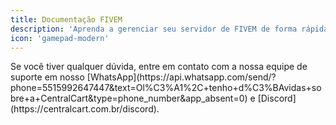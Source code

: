 ```yaml
---
title: Documentação FIVEM
description: 'Aprenda a gerenciar seu servidor de FIVEM de forma rápida e simples, garantindo mais desempenho, segurança e controle para atender às suas necessidades.'
icon: 'gamepad-modern' 
---
```


<Card title="Como escolher a VPS para hospedar o seu servidor de FIVEM" icon="server" href="/fivem/escolher-plano" color="#3654F8" horizontal />

<Card title="Como iniciar sua base do FIVEM na VPS" icon="play" href="/fivem/como-iniciar-sua-base-no-vps" color="#3654F8" horizontal />

<Card title="Como criar uma cidade no FIVEM" icon="city" href="/fivem/como-criar-cidade" color="#3654F8" horizontal />

<Card title="Como criar key grátis para servidor de FIVEM" icon="key" href="/fivem/criar-key-fivem" color="#3654F8" horizontal />

<Card title="Como criar uma loja para o seu servidor de FIVEM" icon="cart-shopping" href="/fivem/loja-fivem" color="#3654F8" horizontal />

<Card title="Como fazer backup do Banco de Dados" icon="database" href="/fivem/como-fazer-backup-banco-de-dados" color="#3654F8" horizontal />

<Card title="Como transferir sua base do FIVEM para o VPS" icon="file-arrow-up" href="/fivem/transferir-arquivos" color="#3654F8" horizontal />

<Card title="Como atualizar os artifacts no seu servidor de FIVEM" icon="rotate" href="/fivem/como-atualizar-os-artifacts" color="#3654F8" horizontal />

<Card title="Como liberar Whitelist no seu servidor de FIVEM" icon="user-check" href="/fivem/como-liberar-whitelist" color="#3654F8" horizontal />

<Card title="Como ter 2 servidores de FIVEM no mesmo VPS" icon="clone" href="/fivem/base-fivem" color="#3654F8" horizontal />

<Card title="Como deixar o console do FIVEM colorido" icon="terminal" href="/fivem/cmd-fivem" color="#3654F8" horizontal />

<Card title="Como adicionar o seu servidor na lista do FIVEM" icon="list-ul" href="/fivem/lista-fivem" color="#3654F8" horizontal />

<Card title="Como deixar a whitelist aberta em seu server de FIVEM" icon="unlock-keyhole" href="/fivem/whitelist-fivem" color="#3654F8" horizontal />

<Card title="Como alterar os slots no seu servidor de FIVEM" icon="users" href="/fivem/alterar-slots" color="#3654F8" horizontal />

<Card title="Como configurar o txAdmin em seu servidor de FIVEM" icon="folder-gear" href="/fivem/txadmin" color="#3654F8" horizontal />

<Card title="F.A.Q - Perguntas frequentes" icon="square-question" href="/fivem/faq" color="#3654F8" horizontal />

<Check>
Se você tiver qualquer dúvida, entre em contato com a nossa equipe de suporte
em nosso [WhatsApp](https://api.whatsapp.com/send/?phone=5515992647447&text=Ol%C3%A1%2C+tenho+d%C3%BAvidas+sobre+a+CentralCart&type=phone_number&app_absent=0) 
e [Discord](https://centralcart.com.br/discord).
</Check>

